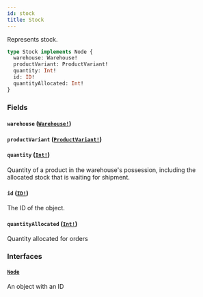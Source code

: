 ```yaml
---
id: stock
title: Stock
---
```


Represents stock.

```graphql
type Stock implements Node {
  warehouse: Warehouse!
  productVariant: ProductVariant!
  quantity: Int!
  id: ID!
  quantityAllocated: Int!
}
```

### Fields

#### `warehouse` ([`Warehouse!`](/docs/developer/api-reference/objects/warehouse))

#### `productVariant` ([`ProductVariant!`](/docs/developer/api-reference/objects/product-variant))

#### `quantity` ([`Int!`](/docs/developer/api-reference/scalars/int))

Quantity of a product in the warehouse's possession, including the allocated stock that is waiting for shipment.

#### `id` ([`ID!`](/docs/developer/api-reference/scalars/id))

The ID of the object.

#### `quantityAllocated` ([`Int!`](/docs/developer/api-reference/scalars/int))

Quantity allocated for orders

### Interfaces

#### [`Node`](/docs/developer/api-reference/interfaces/node)

An object with an ID
